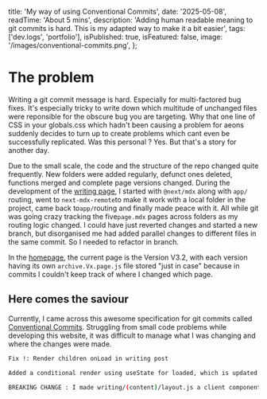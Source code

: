 
  title: 'My way of using Conventional Commits',
  date: '2025-05-08',
  readTime: 'About 5 mins',
  description:
    'Adding human readable meaning to git commits is hard. This is my adapted way to make it a bit easier',
  tags: ['dev.logs', 'portfolio'],
  isPublished: true,
  isFeatured: false,
  image: '/images/conventional-commits.png',
};

# The problem

Writing a git commit message is hard. Especially for multi-factored bug fixes. It's especially tricky to write down which multitude of unchanged files were reponsible for the obscure bug you are targeting. Why that one line of CSS in your globals.css which hadn't been causing a problem for aeons suddenly decides to turn up to create problems which cant even be successfully replicated. Was this personal ? Yes. But that's a story for another day.

Due to the small scale, the code and the structure of the repo changed quite frequently. New folders were added regularly, defunct ones deleted, functions merged and complete page versions changed. During the development of the [writing page](/writing), I started with `@next/mdx` along with `app/` routing, went to `next-mdx-remote`to make it work with a local folder in the project, came back to`app/`routing and finally made peace with it. All while git was going crazy tracking the five`page.mdx` pages across folders as my routing logic changed. I could have just reverted changes and started a new branch, but disorganised me had added parallel changes to different files in the same commit. So I needed to refactor in branch.

In the [homepage](/), the current page is the Version V3.2, with each version having its own `archive.Vx.page.js` file stored "just in case" because in commits I couldn't keep track of where I changed which page.

## Here comes the saviour

Currently, I came across this awesome specification for git commits called [Conventional Commits](https://www.conventionalcommits.org/en/v1.0.0/). Struggling from small code problems while developing this website, it was difficult to manage what I was changing and where the changes were made.

```bash
Fix !: Render children onLoad in writing post

Added a conditional render using useState for loaded, which is updated by <PostHeader onLoad={} />

BREAKING CHANGE : I made writing/(content)/layout.js a client component

```
